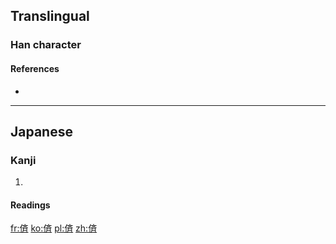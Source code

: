 ==Translingual==

===Han character===
{{Han char|rn=9|rad=人|as=08|sn=10|four=|canj=OYKL|ids=⿰亻斉}}

====References====
* {{Han ref|kx=0109.171|uh=346A|ud=13418}}

----

==Japanese==

===Kanji===
{{ja-kanji|grade=|rs=人08}}

# {{rfdef|lang=ja}}

====Readings====
{{ja-readings
|on=
|kun=
}} {{attention|ja}}

[[fr:㑪]]
[[ko:㑪]]
[[pl:㑪]]
[[zh:㑪]]